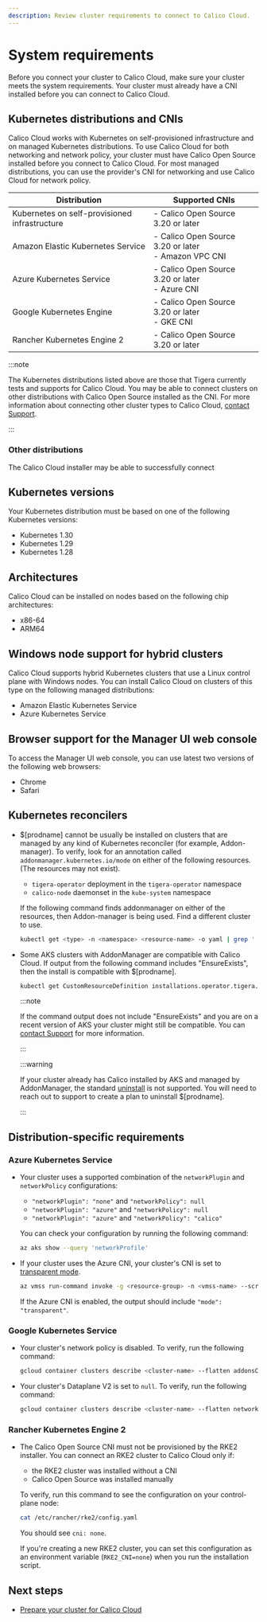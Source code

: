 ```yaml
---
description: Review cluster requirements to connect to Calico Cloud.
---
```


# System requirements

Before you connect your cluster to Calico Cloud, make sure your cluster meets the system requirements.
Your cluster must already have a CNI installed before you can connect to Calico Cloud.

<!--  This file is referenced in the manager UI and its location should not be changed with accounting for references from pendo/manager UI. A symlink so this file exists at install/system-requirements.  -->

## Kubernetes distributions and CNIs

Calico Cloud works with Kubernetes on self-provisioned infrastructure and on managed Kubernetes distributions.
To use Calico Cloud for both networking and network policy, your cluster must have Calico Open Source installed before you connect to Calico Cloud.
For most managed distributions, you can use the provider's CNI for networking and use Calico Cloud for network policy.

| Distribution | Supported CNIs |
| --- | --- |
| Kubernetes on self-provisioned infrastructure | - Calico Open Source 3.20 or later |
| Amazon Elastic Kubernetes Service | - Calico Open Source 3.20 or later<br/> - Amazon VPC CNI |
| Azure Kubernetes Service | - Calico Open Source 3.20 or later<br/> - Azure CNI |
| Google Kubernetes Engine | - Calico Open Source 3.20 or later<br/> - GKE CNI |
| Rancher Kubernetes Engine 2 | - Calico Open Source 3.20 or later |

:::note

The Kubernetes distributions listed above are those that Tigera currently tests and supports for Calico Cloud.
You may be able to connect clusters on other distributions with Calico Open Source installed as the CNI.
For more information about connecting other cluster types to Calico Cloud, [contact Support](https://tigeraio.my.site.com/community/s/login/).

:::

### Other distributions

The Calico Cloud installer may be able to successfully connect

## Kubernetes versions

Your Kubernetes distribution must be based on one of the following Kubernetes versions:
* Kubernetes 1.30
* Kubernetes 1.29
* Kubernetes 1.28

## Architectures

Calico Cloud can be installed on nodes based on the following chip architectures:
* x86-64
* ARM64

## Windows node support for hybrid clusters

Calico Cloud supports hybrid Kubernetes clusters that use a Linux control plane with Windows nodes.
You can install Calico Cloud on clusters of this type on the following managed distributions:
* Amazon Elastic Kubernetes Service
* Azure Kubernetes Service

## Browser support for the Manager UI web console

To access the Manager UI web console, you can use latest two versions of the following web browsers:
* Chrome
* Safari

## Kubernetes reconcilers

* $[prodname] cannot be usually be installed on clusters that are managed by any kind of Kubernetes reconciler (for example, Addon-manager). To verify, look for an annotation called `addonmanager.kubernetes.io/mode` on either of the following resources. (The resources may not exist).

  * `tigera-operator` deployment in the `tigera-operator` namespace
  * `calico-node` daemonset in the `kube-system` namespace

  If the following command finds addonmanager on either of the resources, then Addon-manager is being used. Find a different cluster to use.

  ```bash
  kubectl get <type> -n <namespace> <resource-name> -o yaml | grep ' addonmanager.kubernetes.io/mode:'
  ```
* Some AKS clusters with AddonManager are compatible with Calico Cloud.
  If output from the following command includes "EnsureExists", then the install is compatible with $[prodname].

  ```bash
  kubectl get CustomResourceDefinition installations.operator.tigera.io -o yaml | grep ' addonmanager.kubernetes.io/mode:'
  ```

  :::note

  If the command output does not include "EnsureExists" and you are on a recent version of AKS your cluster might still be compatible.
  You can [contact Support](https://tigeraio.my.site.com/community/s/login/) for more information.

  :::

  :::warning

  If your cluster already has Calico installed by AKS and managed by AddonManager, the standard [uninstall](../operations/disconnect.mdx)
  is not supported. You will need to reach out to support to create a plan to uninstall $[prodname].

  :::


## Distribution-specific requirements

### Azure Kubernetes Service

* Your cluster uses a supported combination of the `networkPlugin` and `networkPolicy` configurations:
  - `"networkPlugin": "none"` and `"networkPolicy": null`
  - `"networkPlugin": "azure"` and `"networkPolicy": null`
  - `"networkPlugin": "azure"` and `"networkPolicy": "calico"`

  You can check your configuration by running the following command:

  ```bash
  az aks show --query 'networkProfile'
  ```

* If your cluster uses the Azure CNI, your cluster's CNI is set to [transparent mode](https://docs.microsoft.com/en-us/azure/aks/faq#what-is-azure-cni-transparent-mode-vs-bridge-mode).

  ```bash
  az vmss run-command invoke -g <resource-group> -n <vmss-name> --scripts "cat /etc/cni/net.d/*" --command-id RunShellScript --instance-id 0 --query 'value[0].message'
  ```

  If the Azure CNI is enabled, the output should include `"mode": "transparent"`.

### Google Kubernetes Service

* Your cluster's network policy is disabled.
  To verify, run the following command:

  ```bash
  gcloud container clusters describe <cluster-name> --flatten addonsConfig.networkPolicyConfig.disabled
  ```

* Your cluster's Dataplane V2 is set to `null`.
  To verify, run the following command:

  ```bash
  gcloud container clusters describe <cluster-name> --flatten networkConfig.datapathProvider
  ```

### Rancher Kubernetes Engine 2

* The Calico Open Source CNI must not be provisioned by the RKE2 installer.
  You can connect an RKE2 cluster to Calico Cloud only if:
  * the RKE2 cluster was installed without a CNI
  * Calico Open Source was installed manually

  To verify, run this command to see the configuration on your control-plane node:

  ```bash
  cat /etc/rancher/rke2/config.yaml
  ```
  You should see `cni: none`.

  If you're creating a new RKE2 cluster, you can set this configuration as an environment variable (`RKE2_CNI=none`) when you run the installation script.

## Next steps

* [Prepare your cluster for Calico Cloud](prepare-cluster.mdx)
